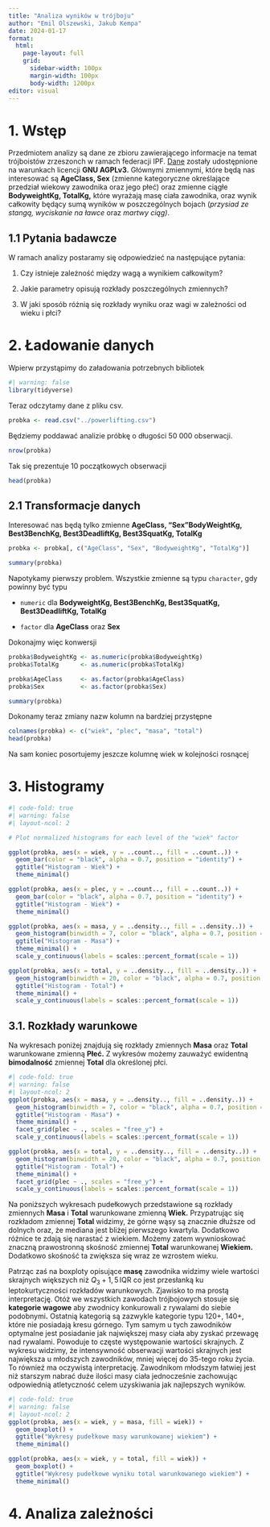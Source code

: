 ```yaml
---
title: "Analiza wyników w trójboju"
author: "Emil Olszewski, Jakub Kempa"
date: 2024-01-17
format: 
  html:
    page-layout: full
    grid:
      sidebar-width: 100px
      margin-width: 100px
      body-width: 1200px
editor: visual
---
```


# 1. Wstęp

Przedmiotem analizy są dane ze zbioru zawierającego informacje na temat trójboistów zrzeszonch w ramach federacji IPF. [Dane](https://gitlab.com/openpowerlifting/opl-data) zostały udostępnione na warunkach licencji **GNU AGPLv3.** Głównymi zmiennymi, które będą nas interesować są **AgeClass, Sex** (zmienne kategoryczne określające przedział wiekowy zawodnika oraz jego płeć) oraz zmienne ciągłe **BodyweightKg, TotalKg,** które wyrażają masę ciała zawodnika, oraz wynik całkowity będący sumą wyników w poszczególnych bojach (*przysiad ze stangą, wyciskanie na ławce* oraz *martwy ciąg)*.

## 1.1 Pytania badawcze

W ramach analizy postaramy się odpowiedzieć na następujące pytania:

1.  Czy istnieje zależność między wagą a wynikiem całkowitym?

2.  Jakie parametry opisują rozkłady poszczególnych zmiennych?

3.  W jaki sposób różnią się rozkłady wyniku oraz wagi w zależności od wieku i płci?

# 2. Ładowanie danych

Wpierw przystąpimy do załadowania potrzebnych bibliotek

```r
#| warning: false
library(tidyverse)
```

Teraz odczytamy dane z pliku csv.

```r
probka <- read.csv("../powerlifting.csv")
```

Będziemy poddawać analizie próbkę o długości 50 000 obserwacji.

```r
nrow(probka)
```

Tak się prezentuje 10 początkowych obserwacji

```r
head(probka)
```

## 2.1 Transformacje danych

Interesować nas będą tylko zmienne **AgeClass, "Sex"BodyWeightKg, Best3BenchKg, Best3DeadliftKg, Best3SquatKg, TotalKg**

```r

probka <- probka[, c("AgeClass", "Sex", "BodyweightKg", "TotalKg")]

summary(probka)
```

Napotykamy pierwszy problem. Wszystkie zmienne są typu `character`, gdy powinny być typu

-   `numeric` dla **BodyweightKg, Best3BenchKg, Best3SquatKg, Best3DeadliftKg, TotalKg**

-   `factor` dla **AgeClass** oraz **Sex**

Dokonajmy więc konwersji

```r
probka$BodyweightKg <- as.numeric(probka$BodyweightKg)
probka$TotalKg      <- as.numeric(probka$TotalKg)

probka$AgeClass     <- as.factor(probka$AgeClass)
probka$Sex          <- as.factor(probka$Sex)
```

```r
summary(probka)
```

Dokonamy teraz zmiany nazw kolumn na bardziej przystępne

```r
colnames(probka) <- c("wiek", "plec", "masa", "total")
head(probka)
```

Na sam koniec posortujemy jeszcze kolumnę wiek w kolejności rosnącej

# 3. Histogramy

```r
#| code-fold: true
#| warning: false
#| layout-ncol: 2

# Plot normalized histograms for each level of the "wiek" factor

ggplot(probka, aes(x = wiek, y = ..count.., fill = ..count..)) +
  geom_bar(color = "black", alpha = 0.7, position = "identity") +
  ggtitle("Histogram - Wiek") + 
  theme_minimal()

ggplot(probka, aes(x = plec, y = ..count.., fill = ..count..)) +
  geom_bar(color = "black", alpha = 0.7, position = "identity") +
  ggtitle("Histogram - Wiek") + 
  theme_minimal()

ggplot(probka, aes(x = masa, y = ..density.., fill = ..density..)) +
  geom_histogram(binwidth = 7, color = "black", alpha = 0.7, position = "identity") +
  ggtitle("Histogram - Masa") +
  theme_minimal() +
  scale_y_continuous(labels = scales::percent_format(scale = 1))

ggplot(probka, aes(x = total, y = ..density.., fill = ..density..)) +
  geom_histogram(binwidth = 20, color = "black", alpha = 0.7, position = "identity") +
  ggtitle("Histogram - Total") +
  theme_minimal() +
  scale_y_continuous(labels = scales::percent_format(scale = 1))

```

## 3.1. Rozkłady warunkowe 

Na wykresach poniżej znajdują się rozkłady zmiennych **Masa** oraz **Total** warunkowane zmienną **Płeć.** Z wykresów możemy zauważyć ewidentną **bimodalność** zmiennej **Total** dla określonej płci.

```r
#| code-fold: true
#| warning: false
#| layout-ncol: 2
ggplot(probka, aes(x = masa, y = ..density.., fill = ..density..)) +
  geom_histogram(binwidth = 7, color = "black", alpha = 0.7, position = "identity") +
  ggtitle("Histogram - Masa") +
  theme_minimal() +
  facet_grid(plec ~ ., scales = "free_y") +
  scale_y_continuous(labels = scales::percent_format(scale = 1))

ggplot(probka, aes(x = total, y = ..density.., fill = ..density..)) +
  geom_histogram(binwidth = 20, color = "black", alpha = 0.7, position = "identity") +
  ggtitle("Histogram - Total") +
  theme_minimal() +
  facet_grid(plec ~ ., scales = "free_y") +
  scale_y_continuous(labels = scales::percent_format(scale = 1))
```

Na poniższych wykresach pudełkowych przedstawione są rozkłady zmiennych **Masa** i **Total** warunkowane zmienną **Wiek.** Przypatrując się rozkładom zmiennej **Total** widzimy, że górne wąsy są znacznie dłuższe od dolnych oraz, że mediana jest bliżej pierwszego kwartyla. Dodatkowo różnice te zdają się narastać z wiekiem. Możemy zatem wywnioskować znaczną prawostronną skośność zmiennej **Total** warunkowanej **Wiekiem.** Dodatkowo skośność ta zwiększa się wraz ze wzrostem wieku.

Patrząc zaś na boxploty opisujące **masę** zawodnika widzimy wiele wartości skrajnych większych niż $Q_3 + 1,5\,\text{IQR}$ co jest przesłanką ku leptokurtyczności rozkładów warunkowych. Zjawisko to ma prostą interpretację. Otóż we wszystkich zawodach trójbojowych stosuje się **kategorie wagowe** aby zwodnicy konkurowali z rywalami do siebie podobnymi**.** Ostatnią kategorią są zazwykle kategorie typu 120+, 140+, które nie posiadają kresu górnego. Tym samym u tych zawodników optymalne jest posiadanie jak największej masy ciała aby zyskać przewagę nad rywalami. Powoduje to częste występowanie wartości skrajnych. Z wykresu widzimy, że intensywność obserwacji wartości skrajnych jest największa u młodszych zawodników, mniej więcej do 35-tego roku życia. To również ma oczywistą interpretację. Zawodnikom młodszym łatwiej jest niż starszym nabrać duże ilości masy ciała jednocześnie zachowując odpowiednią atletyczność celem uzyskiwania jak najlepszych wyników.

```r
#| code-fold: true
#| warning: false
#| layout-ncol: 2
ggplot(probka, aes(x = wiek, y = masa, fill = wiek)) +
  geom_boxplot() +
  ggtitle("Wykresy pudełkowe masy warunkowanej wiekiem") +
  theme_minimal()

ggplot(probka, aes(x = wiek, y = total, fill = wiek)) +
  geom_boxplot() +
  ggtitle("Wykresy pudełkowe wyniku total warunkowanego wiekiem") +
  theme_minimal()
```

# 4. Analiza zależności
